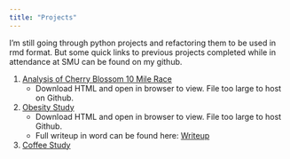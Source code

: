 ```yaml
---
title: "Projects"
---
```


I'm still going through python projects and refactoring them to be used in rmd format.  But some quick links to previous projects completed while in attendance at SMU can be found on my github.

1.  [Analysis of Cherry Blossom 10 Mile Race](https://github.com/Landcruiser87/7333_QTW/blob/master/CaseStudy4/Analysis/Blossom.html)
    * Download HTML and open in browser to view.  File too large to host on Github.

2.  [Obesity Study](https://github.com/Landcruiser87/6372_StatsProj2_asea/blob/master/Health-Analysis.html)
    * Download HTML and open in browser to view.  File too large to host Github.
    * Full writeup in word can be found here:  [Writeup](https://github.com/Landcruiser87/6372_StatsProj2_asea/blob/master/asea_StatsProj2.docx)

3.  [Coffee Study](https://github.com/Landcruiser87/Cadc_7331_Project/blob/master/analysis/coffeeandy.ipynb)